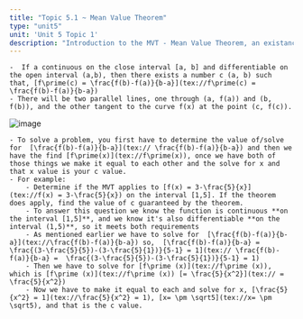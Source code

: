 ```yaml
---
title: "Topic 5.1 ~ Mean Value Theorem"
type: "unit5"
unit: 'Unit 5 Topic 1'
description: "Introduction to the MVT - Mean Value Theorem, an existance theorem that uses the difference quotient"
---
```

	-  If a continuous on the close interval [a, b] and differentiable on the open interval (a,b), then there exists a number c (a, b) such that, [f\prime(c) = \frac{f(b)-f(a)}{b-a}](tex://f\prime(c) = \frac{f(b)-f(a)}{b-a})
	- There will be two parallel lines, one through (a, f(a)) and (b, f(b)), and the other tangent to the curve f(x) at the point (c, f(c)).

![image](https://res.craft.do/user/full/6890506a-f654-e355-d9d0-4e54b97f6d00/doc/673F76C3-2786-484E-AB4F-8D1CF776E9E4/920491D4-331E-4D8C-BF25-252E33D706A0_2/7jf2uud0l8cSv3xe9TL52qquBr6nzLgg5qgf1Binfjwz/Image.png)


	- To solve a problem, you first have to determine the value of/solve for  [\frac{f(b)-f(a)}{b-a}](tex:// \frac{f(b)-f(a)}{b-a}) and then we have the find [f\prime(x)](tex://f\prime(x)), once we have both of those things we make it equal to each other and the solve for x and that x value is your c value. 
	- For example:
		- Determine if the MVT applies to [f(x) = 3-\frac{5}{x}](tex://f(x) = 3-\frac{5}{x}) on the interval [1,5]. If the theorem does apply, find the value of c guaranteed by the theorem. 
		- To answer this question we know the function is continuous **on the interval [1,5]**, and we know it's also differentiable **on the interval (1,5)**, so it meets both requirements 
		- As mentioned earlier we have to solve for  [\frac{f(b)-f(a)}{b-a}](tex://\frac{f(b)-f(a)}{b-a}) so,  [\frac{f(b)-f(a)}{b-a} =  \frac{(3-\frac{5}{5})-(3-\frac{5}{1})}{5-1} = 1](tex:// \frac{f(b)-f(a)}{b-a} =  \frac{(3-\frac{5}{5})-(3-\frac{5}{1})}{5-1} = 1)
		- Then we have to solve for [f\prime (x)](tex://f\prime (x)), which is [f\prime (x)](tex://f\prime (x)) [= \frac{5}{x^2}](tex:// = \frac{5}{x^2})
		- Now we have to make it equal to each and solve for x, [\frac{5}{x^2} = 1](tex://\frac{5}{x^2} = 1), [x= \pm \sqrt5](tex://x= \pm \sqrt5), and that is the c value. 
